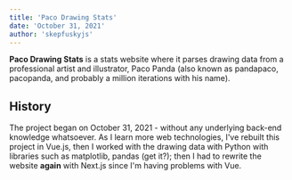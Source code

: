 ```yaml
---
title: 'Paco Drawing Stats'
date: 'October 31, 2021'
author: 'skepfuskyjs'
---
```


**Paco Drawing Stats** is a stats website where it parses drawing data from a professional artist
and illustrator, Paco Panda (also known as pandapaco, pacopanda, and probably a million 
iterations with his name).

## History

The project began on October 31, 2021 - without any underlying back-end knowledge whatsoever. As
I learn more web technologies, I've rebuilt this project in Vue.js, then I worked with the drawing
data with Python with libraries such as matplotlib, pandas (get it?); then I had to rewrite the
website **again** with Next.js since I'm having problems with Vue.
